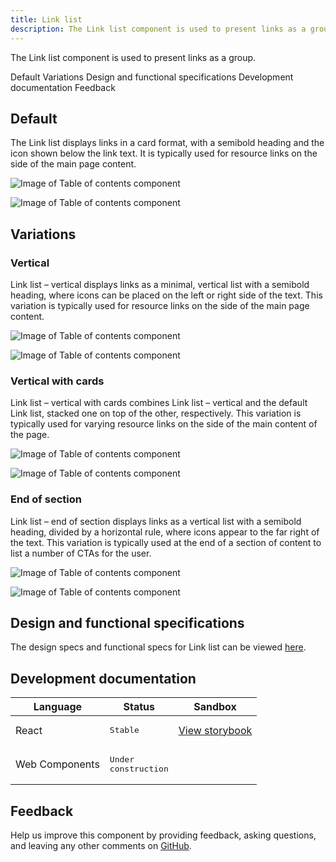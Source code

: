 ```yaml
---
title: Link list
description: The Link list component is used to present links as a group.
---
```


<PageDescription>

The Link list component is used to present links as a group.

</PageDescription>

<AnchorLinks>

<AnchorLink>Default</AnchorLink>
<AnchorLink>Variations</AnchorLink>
<AnchorLink>Design and functional specifications</AnchorLink>
<AnchorLink>Development documentation</AnchorLink>
<AnchorLink>Feedback</AnchorLink>

</AnchorLinks>

## Default
The Link list displays links in a card format, with a semibold heading and the icon shown below the link text. It is typically used for resource links on the side of the main page content.

<Row>
<Column colMd={8} colLg={8}>

![Image of Table of contents component](../../images/component/link-list/link-list-default.jpg)

</Column>
</Row>

<Title>Use case</Title>

![Image of Table of contents component](../../images/component/link-list/link-list-default-use-case.jpg)

## Variations

### Vertical
Link list – vertical displays links as a minimal, vertical list with a semibold heading, where icons can be placed on the left or right side of the text. This variation is typically used for resource links on the side of the main page content.

<Row>
<Column colMd={8} colLg={8}>

![Image of Table of contents component](../../images/component/link-list/link-list-vertical.jpg)

</Column>
</Row>

<Title>Use case</Title>

![Image of Table of contents component](../../images/component/link-list/link-list-vertical-use-case.jpg)

### Vertical with cards
Link list – vertical with cards combines Link list – vertical and the default Link list, stacked one on top of the other, respectively. This variation is typically used for varying resource links on the side of the main content of the page.

<Row>
<Column colMd={8} colLg={8}>

![Image of Table of contents component](../../images/component/link-list/link-list-vertical-with-cards.jpg)

</Column>
</Row>

<Title>Use case</Title>

![Image of Table of contents component](../../images/component/link-list/link-list-vertical-with-cards-use-case.jpg)

### End of section
Link list – end of section displays links as a vertical list with a semibold heading, divided by a horizontal rule, where icons appear to the far right of the text. This variation is typically used at the end of a section of content to list a number of CTAs for the user.

<Row>
<Column colMd={8} colLg={8}>

![Image of Table of contents component](../../images/component/link-list/link-list-end-of-section.jpg)

</Column>
</Row>

<Title>Use case</Title>

![Image of Table of contents component](../../images/component/link-list/link-list-end-of-section-use-case.jpg)

## Design and functional specifications

The design specs and functional specs for Link list can be viewed [here](https://ibm.box.com/s/dgnfrnpaqepbuyifa04aoc091v4cnz3d).

## Development documentation

| Language      | Status        | Sandbox                                                                              |
| ------------- | -----------   | ------------------------------------------------------------------------             |
| React         | <div><span class="bx--tag bx--tag--green"><pre>Stable</pre></span></div>        | [View storybook](https://ibmdotcom-react.mybluemix.net/?path=/story/components-linklist--default)     |
| Web Components       | <div><span class="bx--tag bx--tag--cool-gray"><pre>Under construction</pre></span></div>  |

## Feedback

Help us improve this component by providing feedback, asking questions, and leaving any other comments on <a href="https://github.com/carbon-design-system/ibm-dotcom-library" target="_blank">GitHub</a>.
